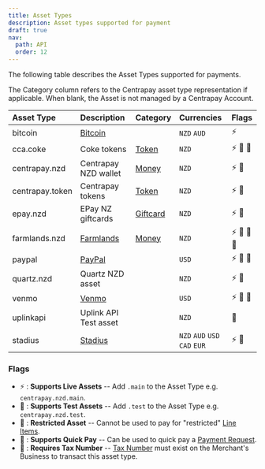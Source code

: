 ```yaml
---
title: Asset Types
description: Asset types supported for payment
draft: true
nav:
  path: API
  order: 12
---
```


The following table describes the Asset Types supported for payments.

The Category column refers to the Centrapay asset type representation if
applicable. When blank, the Asset is not managed by a Centrapay Account.

|   Asset Type    |                Description                |                Category                 |          Currencies           |  Flags   |
| :-------------- | :---------------------------------------- | :-------------------------------------- | :---------------------------- | :------- |
| bitcoin         | [Bitcoin](https://bitcoin.org/en/)        |                                         | `NZD` `AUD`                   | ⚡️       |
| cca.coke        | Coke tokens                               | [Token](/api/assets#token-model)        | `NZD`                         | ⚡️ 🧪 🚫   |
| centrapay.nzd   | Centrapay NZD wallet                      | [Money](/api/assets#money-model)        | `NZD`                         | ⚡️ 🧪     |
| centrapay.token | Centrapay tokens                          | [Token](/api/assets#token-model)        | `NZD`                         | ⚡️ 🧪     |
| epay.nzd        | EPay NZ giftcards                         | [Giftcard](/api/assets#gift-card-model) | `NZD`                         | ⚡️ 🧪     |
| farmlands.nzd   | [Farmlands](https://www.farmlands.co.nz/) | [Money](/api/assets#money-model)        | `NZD`                         | ⚡️ 🧪 💸 💼 |
| paypal          | [PayPal](https://www.paypal.com/)         |                                         | `USD`                         | ⚡️ 🧪 💸   |
| quartz.nzd      | Quartz NZD asset                          |                                         | `NZD`                         | ⚡️ 🧪     |
| venmo           | [Venmo](https://venmo.com/)               |                                         | `USD`                         | ⚡️ 🧪 💸   |
| uplinkapi       | Uplink API Test asset                     |                                         | `NZD`                         | 🧪        |
| stadius         | [Stadius](https://stadius.io)             |                                         | `NZD` `AUD` `USD` `CAD` `EUR` | ⚡️ 🧪     |


### Flags

 * ⚡️ : **Supports Live Assets** -- Add `.main` to the Asset Type e.g. `centrapay.nzd.main`.
 * 🧪 : **Supports Test Assets** -- Add `.test` to the Asset Type e.g. `centrapay.nzd.test`.
 * 🚫 : **Restricted Asset** -- Cannot be used to pay for "restricted" [Line Items](/api/payment-requests#line-item-model).
 * 💸 : **Supports Quick Pay** -- Can be used to quick pay a [Payment Request](/api/payment-requests).
 * 💼 : **Requires Tax Number** -- [Tax Number](/api/businesses#tax-number-model) must exist on the Merchant's Business to transact this asset type.
